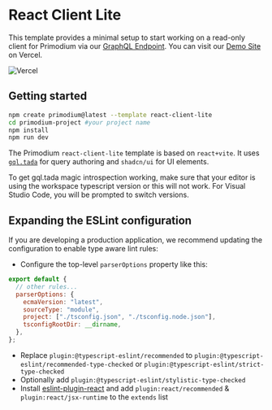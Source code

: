 # React Client Lite

This template provides a minimal setup to start working on a read-only client for Primodium via our [GraphQL Endpoint](./creating-dashboards.mdx). You can visit our [Demo Site](https://template-react-client-lite.vercel.app/) on Vercel.

![Vercel](https://therealsujitk-vercel-badge.vercel.app/?app=template-react-client-lite)

## Getting started

```bash
npm create primodium@latest --template react-client-lite
cd primodium-project #your project name
npm install
npm run dev
```

The Primodium `react-client-lite` template is based on `react+vite`. It uses [`gql.tada`](https://gql-tada.0no.co/) for query authoring and `shadcn/ui` for UI elements.

To get gql.tada magic introspection working, make sure that your editor is using the workspace typescript version or this will not work. For Visual Studio Code, you will be prompted to switch versions.

## Expanding the ESLint configuration

If you are developing a production application, we recommend updating the configuration to enable type aware lint rules:

- Configure the top-level `parserOptions` property like this:

```js
export default {
  // other rules...
  parserOptions: {
    ecmaVersion: "latest",
    sourceType: "module",
    project: ["./tsconfig.json", "./tsconfig.node.json"],
    tsconfigRootDir: __dirname,
  },
};
```

- Replace `plugin:@typescript-eslint/recommended` to `plugin:@typescript-eslint/recommended-type-checked` or `plugin:@typescript-eslint/strict-type-checked`
- Optionally add `plugin:@typescript-eslint/stylistic-type-checked`
- Install [eslint-plugin-react](https://github.com/jsx-eslint/eslint-plugin-react) and add `plugin:react/recommended` & `plugin:react/jsx-runtime` to the `extends` list
